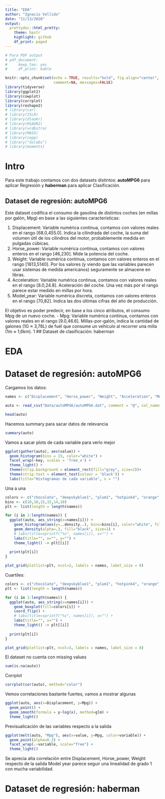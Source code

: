 ```yaml
---
title: "EDA"
author: "Ignacio Vellido"
date: "11/13/2020"
output: 
  prettydoc::html_pretty:
    theme: hpstr
    highlight: github
    df_print: paged
---
```


```r
# Para PDF output
# pdf_document: 
#     keep_tex: yes
#     df_print: kable

knitr::opts_chunk$set(echo = TRUE, results="hold", fig.align="center", 
                      comment=NA, messages=FALSE)
library(tidyverse)
library(ggplot2)
library(cowplot)
library(corrplot)
library(reshape2)
# library(car)
# library(ISLR)
# library(dlookr)
# library(HSAUR2)
# library(vcdExtra)
# library(MASS)
# library(cepp)
# library("dslabs")
# library(moments)
```

# Intro
Para este trabajo contamos con dos datasets distintos: __autoMPG6__ para aplicar Regresión y __haberman__ para aplicar Clasificación.

## Dataset de regresión: autoMPG6

Este dataset codifica el consumo de gasolina de distintos coches (en millas por galón, Mpg) en base a las siguientes características:

1. Displacement: Variable numérica continua, contamos con valores reales en el rango [68.0,455.0]. Indica la cilindrada del coche, la suma del volumen útil de los cilindros del motor, probablemente medida en pulgadas cúbicas.
2. Horse_power: Variable numérica continua, contamos con valores enteros en el rango [46,230]. Mide la potencia del coche.
3. Weight: Variable numérica continua, contamos con valores enteros en el rango [1613,5140]. Por los valores (y viendo que las variables parecen usar sistemas de medida americanos) seguramente se almacene en libras.
4. Acceleration: Variable numérica continua, contamos con valores reales en el rango [8.0,24.8]. Aceleración del coche. Una vez más por el rango parece estar medido en millas por hora.
5. Model_year: Variable numérica discreta, contamos con valores enteros en el rango [70,82]. Indica las dos últimas cifras del año de producción.


El objetivo es poder predecir, en base a los cinco atributos, el consumo Mpg de un nuevo coche. 
- Mpg: Variable numérica continua, contamos con valores reales en el rango [9.0,46.6]. Millas-por-galón, indica la cantidad de galones (1G ≈ 3,78L) de fuél que consume un vehículo al recorrer una milla (1m ≈ 1,6km).
1
## Dataset de clasificación: haberman

# EDA
# Dataset de regresión: autoMPG6

Cargamos los datos:
```r
names <- c("Displacement", "Horse_power", "Weight", "Acceleration", "Model_year", "Mpg")

auto <- read_csv("Data/autoMPG6/autoMPG6.dat", comment = "@", col_names = names)

head(auto)
```

Hacemos summary para sacar datos de relevancia
```r
summary(auto)
```
Vamos a sacar plots de cada variable para verlo mejor
```r
ggplot(gather(auto), aes(value)) +
  geom_histogram(bins = 15, color="white") +
  facet_wrap(~key, scales = 'free_x') +
  theme_light() +
  theme(strip.background = element_rect(fill="grey", size=2))+
  theme(strip.text = element_text(colour = 'black')) +
  labs(title="Histogramas de cada variable", x = "")
```

Una a una
```r
colors <- c("chocolate", "deepskyblue1", "plum1", "hotpink4", "orange", "springgreen4")
bins <- c(10,10,15,15,14,18)
plt <- list(length = length(names))

for (i in 1:length(names)) {
  ggplot(auto, aes_string(x=names[i])) + 
    geom_histogram(aes(y=..density..), bins=bins[i], color="white", fill=colors[i]) +
    geom_density(alpha=.3, fill="black", size=1) +
    # labs(title=sprintf("%s", names[i]), x="") +
    labs(title="", x="", y="") +
    theme_light() -> plt[[i]]
  
  print(plt[i])
}

plot_grid(plotlist=plt, ncol=2, labels = names, label_size = 8)
```

Cuartiles:
```r
colors <- c("chocolate", "deepskyblue1", "plum1", "hotpink4", "orange", "springgreen4")
plt <- list(length = length(names))

for (i in 1:length(names)) {
  ggplot(auto, aes_string(x=names[i])) + 
    geom_boxplot(fill=colors[i]) +
    coord_flip() +
    # labs(title=sprintf("%s", names[i]), x="") +
    labs(title="", x="") +
    theme_light() -> plt[[i]]
  
  print(plt[i])
}

plot_grid(plotlist=plt, ncol=3, labels = names, label_size = 8)
```

El dataset no cuenta con missing values
```r
sum(is.na(auto))
```

Corrplot
```r
corrplot(cor(auto), method="color")
```

Vemos correlaciones bastante fuertes, vamos a mostrar algunas
```r
ggplot(auto, aes(x=Displacement, y=Mpg)) +
  geom_point() +
  geom_smooth(formula = y~log(x), method=glm) +
  theme_light()
```

Previsualicación de las variables respecto a la salida
```r
ggplot(melt(auto, "Mpg"), aes(x=value, y=Mpg, color=variable)) +
  geom_point(alpha=0.3) +
  facet_wrap(.~variable, scale="free") +
  theme_light()
```
Se aprecia alta correlación entre Displacement, Horse_power, Weight respecto de la salida
Model year parece seguir una linealidad de grado 1 con mucha variabilidad.

# Dataset de regresión: haberman